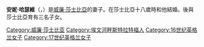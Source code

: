 {{Multiple issues|
{{Unreferenced|time=2020-11-14T02:13:50+00:00}}
{{Expand language|1=en|time=2020-11-14T02:15:32+00:00}}
}}
{{Infobox person
| name       = 安妮·哈瑟維
| image      = AnneHathaway CUL Page4DetailB.jpg
| imagesize  =
| caption    = 
| birth_date  = {{birth year|1556}}
| birth_place = {{ENG}}[[華威郡|華威郡]]
| death_date  = {{death date and age|df=y|1623|8|6|1556}}
| death_place = {{ENG}}華威郡[[埃文河畔斯特拉特福|埃文河畔斯特拉特福]]
| title       =
| children    = {{unbulleted list | [[苏珊娜·霍尔|苏珊娜·霍尔]] | Hamlet Shakespeare | Judith Quiney }}
| spouse      = {{marriage|[[威廉·莎士比亞|威廉·莎士比亞]]|1582|1616}}
}}
'''安妮·哈瑟維'''（{{lang-en|Anne Hathaway}}，{{bd|1556年||1623年|8月6日|catIdx=Hathaway}}）是[[威廉·莎士比亞|威廉·莎士比亞]]的妻子。在莎士比亞十八歲時和他結婚。後與莎士比亞育有三名子女。

{{DEFAULTSORT: Hathaway, Anne}}
[[Category:威廉·莎士比亚|Category:威廉·莎士比亚]]
[[Category:埃文河畔斯特拉特福人|Category:埃文河畔斯特拉特福人]]
[[Category:16世纪英格兰女子|Category:16世纪英格兰女子]]
[[Category:17世纪英格兰女子|Category:17世纪英格兰女子]]